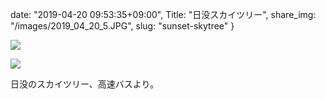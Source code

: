 date: "2019-04-20 09:53:35+09:00",
Title: "日没スカイツリー",
share_img: "/images/2019_04_20_5.JPG",
slug: "sunset-skytree"
}

![](/images/2019_04_20_4.JPG)

![](/images/2019_04_20_5.JPG)

日没のスカイツリー、高速バスより。